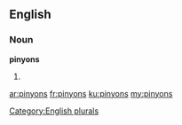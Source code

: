 ==English==

===Noun===
'''pinyons'''

# {{plural of|pinyon}}

[[Category:English plurals]]

[[ar:pinyons]]
[[fr:pinyons]]
[[ku:pinyons]]
[[my:pinyons]]